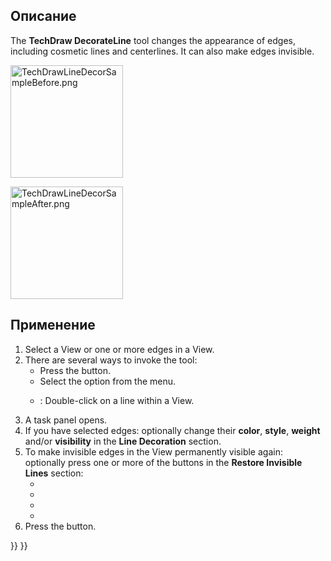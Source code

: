 <languages/>

<div class="mw-translate-fuzzy">
{{Docnav/ru
|[[TechDraw_CosmeticEraser/ru|Удалить вспомогательный объект]]
|[[TechDraw_ShowAll/ru|Показать/скрыть невидимые края]]
|[[TechDraw_Workbench/ru|Верстак "TechDraw"]]
|IconL=TechDraw_CosmeticEraser.svg
|IconR=TechDraw_ShowAll.svg
|IconC=Workbench_TechDraw.svg
}}
</div>

<div class="mw-translate-fuzzy">
{{GuiCommand/ru
|Name/ru=Изменить внешний вид линий
|Name=TechDraw_DecorateLine
|MenuLocation=TechDraw → Change Appearance of Line(s)
|Workbenches=[[TechDraw_Workbench/ru|TechDraw]]
|Version=0.19
|SeeAlso=[[TechDraw_FaceCenterLine/ru|Добавить осевую линию к граням]], [[TechDraw_CosmeticEraser/ru|Удалить вспомогательный объект]]
}}
</div>

<span id="Description"></span>
==Описание==

The '''TechDraw DecorateLine''' tool changes the appearance of edges, including cosmetic lines and centerlines. It can also make edges invisible.

[[Image:TechDrawLineDecorSampleBefore.png|180px]]
{{Caption|Sample edges before decoration}}

[[Image:TechDrawLineDecorSampleAfter.png|180px]]
{{Caption|Sample edges after decoration}}

<span id="Usage"></span>
==Применение==

# Select a View or one or more edges in a View.
# There are several ways to invoke the tool:
#* Press the {{Button|[[Image:TechDraw_DecorateLine.svg|16px]] [[TechDraw_DecorateLine|Change Appearance of Lines]]}} button.
#* Select the {{MenuCommand|TechDraw → Add Lines → [[Image:TechDraw_DecorateLine.svg|16px]] Change Appearance of Lines}} option from the menu.
#* {{Version|1.0}}: Double-click on a line within a View.
# A task panel opens.
# If you have selected edges: optionally change their '''color''', '''style''', '''weight''' and/or '''visibility''' in the '''Line Decoration''' section.
# To make invisible edges in the View permanently visible again: optionally press one or more of the buttons in the '''Restore Invisible Lines''' section:
#* {{Button|All}}
#* {{Button|Geometry}}
#* {{Button|Cosmetic}}
#* {{Button|CenterLine}}
# Press the {{Button|OK}} button.


<div class="mw-translate-fuzzy">
{{Docnav/ru
|[[TechDraw_CosmeticEraser/ru|Удалить вспомогательный объект]]
|[[TechDraw_ShowAll/ru|Показать/скрыть невидимые края]]
|[[TechDraw_Workbench/ru|Верстак "TechDraw"]]
|IconL=TechDraw_CosmeticEraser.svg
|IconR=TechDraw_ShowAll.svg
|IconC=Workbench_TechDraw.svg
}}
</div>

{{TechDraw Tools navi{{#translation:}}}}
{{Userdocnavi{{#translation:}}}}